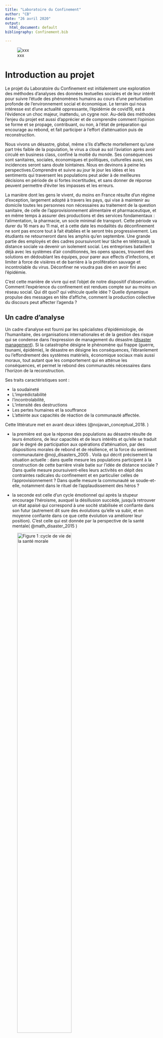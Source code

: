 ```yaml
---
title: "Laboratoire du Confinement"
author: "CB"
date: "26 avril 2020"
output:
  html_document: default
bibliography: Confinement.bib

---
```

![xxx](enigmatique.jpg)

# Introduction au projet

Le projet du Laboratoire du Confinement est initialement une exploration des méthodes d'analyses des données textuelles sociales et de leur intérêt pour suivre l'étude des phénomènes humains au cours d'une perturbation profonde de l'environnement social et économique. Le terrain qui nous intéresse est d'une actualité oppressante, l'épidémie de covid19, est à l'évidence un choc majeur, inattendu, un cygne noir. Au-delà des méthodes l'enjeu du projet est aussi d'apprécier et de comprendre comment l'opinion se forme et se propage, contribuant, ou non, à l'état de préparation qui encourage au rebond, et fait participer à l'effort d'atténuation puis de reconstruction.

Nous vivons un désastre, global, même s'ils d'affecte mortellement qu'une part très faible de la population, le virus a cloué au sol l'aviation après avoir circulé en business class, confiné la moitié du monde. Ses conséquences sont sanitaires, sociales,  économiques et politiques, culturelles aussi, ses incidences seront sans doute lointaines. Nous en devinons à peine les perspectives.Comprendre et suivre au jour le jour les idées et les sentiments qui traversent les populations peut aider à de meilleures décisions en période de si fortes incertitudes, et sans donner de réponse peuvent permettre d'éviter les impasses et les erreurs. 

La manière dont les gens le vivent, du moins en France résulte d'un régime d'exception, largement adopté à travers les pays, qui vise à maintenir au domicile toutes les personnes non nécessaires au traitement de la question sanitaire, de celle de l'approvisionnement alimentaire et pharmaceutique, et en même temps à assurer des productions  et des services fondamentaux : l'alimentation, la pharmacie, un socle minimal de transport. Cette période va durer du 16 mars au 11 mai, et à cette date les modalités du déconfinement ne sont pas encore tout à fait établies et le seront très progressivement. Les étudiants ne retourneront dans les amphis qu'en septembre. Une grande partie des employés et des cadres poursuivront leur tâche en télétravail, la distance sociale va devenir un isolement social. Les entreprises bataillent déjà avec les systèmes d'air conditionnés, les opens spaces,  trouvent des solutions en dédoublant les équipes, pour parer aux effects d'infections, et limiter à force de visières et de barrière à la prolifération sauvage et incontrolable du virus. Déconfiner ne voudra pas dire en avoir fini avec l'épidémie.

C'est cette manière de vivre qui est l'objet de notre dispositif d'observation. Comment l'expérience du confinement est rendues compte sur au moins un réseau social. Qui dit quoi? qui véhicule quelle idée ? Quelle dynamique propulse des messages en tête d'affiche, comment la production collective du discours peut affecter l'agenda ? 

## Un cadre d'analyse

Un cadre d'analyse est fourni par les spécialistes d'épidémiologie, de l'humanitaire, des organisations internationales et de la gestion des risque qui se condense dans l'expression de management du désastre.([disaster management](https://www.ifrc.org/en/what-we-do/disaster-management/about-disaster-management/)). Si la catastrophe désigne le phénomène qui frappe (guerre, tsunami, épidémie), le désastre en désigne les conséquences, l'ébranlement ou l'effondrement des systèmes matériels, économique sociaux mais aussi moraux, tout autant que les comportement qui en atténue les conséquences, et permet le rebond des communautés nécessaires dans l'horizon de la reconstruction.

Ses traits caractéristiques sont :

 * la soudaineté
 * L'imprédictabilité
 * l'incontrolabilité,
 * L'intensité des destructions
 * Les pertes humaines et la souffrance
 * L'atteinte aux capacités de réaction de la communauté affectée.

Cette littérature met en avant deux idées (@nojavan_conceptual_2018. )

 * la première est que la réponse des populations au désastre résulte de leurs émotions, de leur capacités et de leurs intérêts et qu'elle se traduit par le degré de participation aux opérations d'atténuation, par des dispositions morales de rebond et de résilience, et la force du sentiment communautaire @noji_disasters_2005 . Voilà qui décrit précisement la situation actuelle : dans quelle mesure les populations participent à la construction de cette barrière virale batie sur l'idée de distance sociale ? Dans quelle mesure poursuivent-elles leurs activités en dépit des contraintes radicales du confinement et en particulier celles de l'approvisionnement ? Dans quelle mesure la communauté se soude-et-elle, notamment dans le rituel de l'applaudissement des héros ?
 
 * la seconde est celle d'un cycle émotionnel qui après la stupeur encourage l'héroisme, auxquel la désillusion succède, jusqu'à retrouver un état apaisé qui correspond à une socité stabilisée et confiante dans son futur (autrement dit sure des évolutions qu'elle va subir, et en moyenne confiante dans ce que cette évolution va améliorer leur position). C'est celle qui est donnée par la perspective de la santé mentale( @math_disaster_2015 ) 

![Figure 1 :cycle de vie de la santé morale](IndianJPsycholMed_2015_37.jpg){ width=65% }
 
Nous sommes dans ce désastre et l'expérience vécue par tous est celle du confinement, même si pour chacun elle se traduit par des contraintes fort distinctes : quand certains se sont réfugiés dans leur résidence secondaire, d'autres sont cloués dans de petits appartements et des ressources inégales.  La contrainte domine par une injonction à rester chez soi, un dispositif réglementaire qui contrôle, nudge et sanctionne, une privation, espérons temporaire, de liberté de déplacement. Une vie sociale limitée au foyer et aux moyens de communiquer qui se sont multipliés. Aux Whatsapps, Snap, Messenger, s'ajoutent Zoom ou Teams. Un désastre confortable si les conditions sociales ne faisaient que ceux qui sont exposés aux contraintes les plus fortes ( l'obligation de travail in situ) sont aussi ceux qui ont les ressources les plus faibles ( résidences de banlieues). 
 
Les mots sont importants, autant que l'expérience qui s'y traduit. Les mots du confinement sont bien rendus par [autourdumot](http://autourdumot.fr/fr.V.confiner), et il est utile d'en revenir à sa [définition](http://autourdumot.fr/fr.V.confiner). Mais nous aurons à revenir sur ce qui est dans cette littérature du désastre une question lancinante : crise, désastre, catastrophe ? s'agit-il de concept différents ? lequel est_il le plus adéquat à la situation?

Sur le plan empirique, un des réseaux où les états d'âmes peuvent s'exprimer librement est naturellement Twitter. Très rapidement a émergé un hashtag #confinementjour1 puis 2 et 3 ( nous en somme à 40), et voué à de longs jours et qui jusqu'à ce jour émerge en trending topic. Il cristallise les intentions d'exprimer sa propre expérience et de partager ses états d'âmes, mais aussi les discours militants qui veulent y accrocher leurs mantras. L'humour y a une place importante, la catharsis est sans doute un moteur. Ce que l'on traite est un flux, le flux du discours socialisés par les plateformes. Dans aucun cas elle ne reflête une opinion insaisissable car elle ne s'exprime pas même forcée par les études d'opinions, elle reflète la production et la répétition du discours de ceux qui s'engage, le paysage discursif auquel sont soumises des populations bien plus larges que celles qui participent à sa composition.Un tweet pour 5 retweets.

C'est ce canal que nous allons utiliser pour tester la sensibilité des instruments de mesure du sentiment, et, espérons, mieux comprendre la réaction des populations à un désastre, un choc anthropologique brutal (le choc c'est la rencontre d'une société avancée et mobile, et d'une contingence naturelle : un virus qui circule de bouche en bouche et se déplace en business class).

## Les données du covid19 et du confinement

Pour les données factuelles, le dashboard de la [John Hopskins University](https://gisanddata.maps.arcgis.com/apps/opsdashboard/index.html#/bda7594740fd40299423467b48e9ecf6) restera un cas d'école en matière d'open dat , l'initiative du geg au travers de son site [le grand continent](https://legrandcontinent.eu/fr/observatoire-coronavirus/) est similaire et remarquable. Ils sont notre inspiration pour un processus qui vise à intégrer la collecte, le traitement et la repropagation des données. Les historiens sont actifs, appelent à la constitution d'archives de l'immédiat. D'autres sets de données sont disponibles et s'il ne fallait donner qu'une source, la page maintenue par [frédéric clavert](https://histnum.hypotheses.org/3274) est précieuse.

Nous nous intéressons moins au virus et à la maladie (saisie par le #covid19 et ses voisins), moins au choc économique et social que le confinement va produire, qu'à la manière dont les gens vivent ce choc jour après jour, en capturant l'écume sociale de leur expérience et en tentant d'y mesurer les sentiments, les émotions et les préoccupations et leur variations au cours des jours. Pour nous repérer, une [frise des évenements](https://docs.google.com/spreadsheets/d/1PQQzlgOht7NA8YWfwF7zyGWdI0zTFzJaRMXSE0h6vvo/edit?usp=sharing) est en cours d'élaboration.

On va lancer nos filets de pêche dans ce petit courant, chaque jour,  en espérant que ce sera un caillou de plus pour retrouver le chemin d'une humanité en bonne santé. Un des objectifs sera de produire un corpus annoté mis à disposition en open access pour les chercheurs qui considérerait que c'est un bon terrain pour tester leur hypothèses. Le processus suivant est résumé dans la figure suivante :

![Figure 2 Processus de collecte et de traitement du corpus](process.jpg){ width=70% }


## Les analyses

Les liens vers les différentes facettes de l'étude de ce corpus sont donnés ci-dessous. Ils correspondent aux différents projets de l'équipe et aux script d'analyse qui ont été produits.

 * Une première présentation de [premiers résultats](https://docs.google.com/presentation/d/14QFSAEMlOhtOcr_3D33D7yJVETeMvV1rtnJTSY1k1AI/edit?usp=sharing)
 * Construire une [frise chronologique des évenements](https://docs.google.com/spreadsheets/d/1PQQzlgOht7NA8YWfwF7zyGWdI0zTFzJaRMXSE0h6vvo/edit?usp=sharing).
 * La procédure d'[extraction des tweets](https://benaventc.github.io/BarometreConfinement/LdC1_extract_V01_bc) et [celle d'annotation](https://benaventc.github.io/BarometreConfinement/LdC2_annotation_V01_bc)
 * La convergence des [annotateurs : nrc, Lsd fr, Liwc](https://benaventc.github.io/BarometreConfinement/LdC3_fiability_sentiment_V01_bc.html)
 * [Le traitement des emojis](https://benaventc.github.io/BarometreConfinement/confinement02_emojis.html)-  [Sophie Balech]
 * Des réseaux sémantiques : [celui des #, des @ et des emos](https://benaventc.github.io/BarometreConfinement/LdC3_planetarium_V01_sb.html)
 * L'analyse des auto-corrélations et corrélations croisées (ts). Nous avons besoin d'un économètre. L'impact des "news" sur le sentiment. Un exemple avec le [discours du 13 avril](https://benaventc.github.io/BarometreConfinement/LdC3_effetmacron_V01_bc.html))
 * L'analyse par [profils d'utisateurs](https://benaventc.github.io/BarometreConfinement/LdC3_elementary_V01_bc.html) (induction du genre, fréquence de post, nb de followers). c'est en cours
 * Approche par LDA (Julien Monnot)
 * [Vectorisation du corpus](https://benaventc.github.io/BarometreConfinement/LdC2_vector_V1_Valentin.html) (pour créer des lexiques avec word2vec) - [Valentin Mesa]
 * Analyse des images (Julien Cloarec - Toulouse et Mehdi Elmoukhliss)
 * dashboard : avec [flexdashboard](https://rmarkdown.rstudio.com/flexdashboard/): [version mini](https://rpubs.com/calciu/602700) avec graphiques interactifs [version maxi](https://rpubs.com/calciu/602943)
 * Parallélisation des calculs sur le cluster de l'([Université de Lille](http://hpc.univ-lille.fr/cluster-hpc-htc)) by Michel Calciu. ( gain : de 8h de calcul pour l'annotation à 8mn). le [code est ici](https://benaventc.github.io/BarometreConfinement/LdC2_annotationParallele_V01_cm.html) 
 * La dimension spatiale via la geolocalisation des tweets est une néçessité, nous n'avons pas de spécialiste encore. 
  
## Références